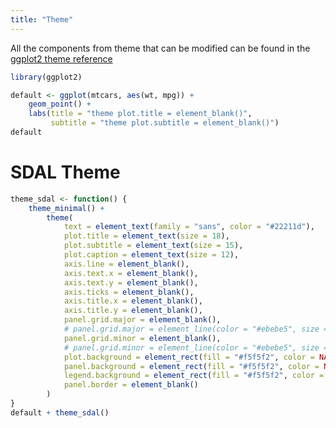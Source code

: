 ```yaml
---
title: "Theme"
---
```


All the components from theme that can be modified can be found in the [ggplot2 theme reference][1]

```r
library(ggplot2)
```

```r
default <- ggplot(mtcars, aes(wt, mpg)) +
    geom_point() +
    labs(title = "theme plot.title = element_blank()",
         subtitle = "theme plot.subtitle = element_blank()")
default
```

# SDAL Theme

```r
theme_sdal <- function() {
    theme_minimal() +
        theme(
            text = element_text(family = "sans", color = "#22211d"),
            plot.title = element_text(size = 18),
            plot.subtitle = element_text(size = 15),
            plot.caption = element_text(size = 12),
            axis.line = element_blank(),
            axis.text.x = element_blank(),
            axis.text.y = element_blank(),
            axis.ticks = element_blank(),
            axis.title.x = element_blank(),
            axis.title.y = element_blank(),
            panel.grid.major = element_blank(),
            # panel.grid.major = element_line(color = "#ebebe5", size = 0.2),
            panel.grid.minor = element_blank(),
            # panel.grid.minor = element_line(color = "#ebebe5", size = 0.2),
            plot.background = element_rect(fill = "#f5f5f2", color = NA),
            panel.background = element_rect(fill = "#f5f5f2", color = NA),
            legend.background = element_rect(fill = "#f5f5f2", color = NA),
            panel.border = element_blank()
        )
}
default + theme_sdal()
```



[1]: http://ggplot2.tidyverse.org/reference/theme.html
